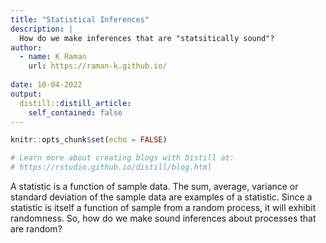 ```yaml
---
title: "Statistical Inferences"
description: |
  How do we make inferences that are "statsitically sound"?
author:
  - name: K Raman
    url: https://raman-k.github.io/
    
date: 10-04-2022
output:
  distill::distill_article:
    self_contained: false
---
```


```r
knitr::opts_chunk$set(echo = FALSE)

# Learn more about creating blogs with Distill at:
# https://rstudio.github.io/distill/blog.html

```

A statistic is a function of sample data. The sum, average, variance or standard deviation of the sample data are examples of a statistic. Since a statistic is itself a function of sample from a random process, it will exhibit randomness. So, how do we make sound inferences about processes that are random?